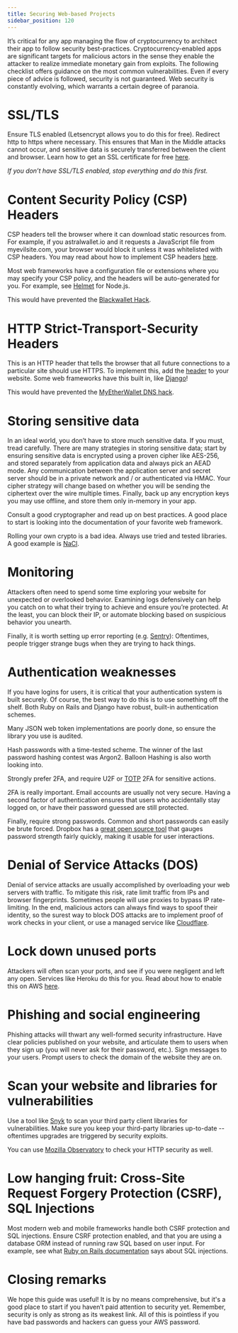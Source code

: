 ```yaml
---
title: Securing Web-based Projects
sidebar_position: 120
---
```


It’s critical for any app managing the flow of cryptocurrency to architect their app to follow security best-practices. Cryptocurrency-enabled apps are significant targets for malicious actors in the sense they enable the attacker to realize immediate monetary gain from exploits. The following checklist offers guidance on the most common vulnerabilities. Even if every piece of advice is followed, security is not guaranteed. Web security is constantly evolving, which warrants a certain degree of paranoia.

# SSL/TLS

Ensure TLS enabled (Letsencrypt allows you to do this for free). Redirect http to https where necessary. This ensures that Man in the Middle attacks cannot occur, and sensitive data is securely transferred between the client and browser. Learn how to get an SSL certificate for free [here](https://letsencrypt.org/getting-started/).

_If you don’t have SSL/TLS enabled, stop everything and do this first._

# Content Security Policy (CSP) Headers

CSP headers tell the browser where it can download static resources from. For example, if you astralwallet.io and it requests a JavaScript file from myevilsite.com, your browser would block it unless it was whitelisted with CSP headers. You may read about how to implement CSP headers [here](https://developer.mozilla.org/en-US/docs/Web/HTTP/CSP).

Most web frameworks have a configuration file or extensions where you may specify your CSP policy, and the headers will be auto-generated for you. For example, see [Helmet](https://www.npmjs.com/package/helmet) for Node.js.

This would have prevented the [Blackwallet Hack](https://www.ccn.com/yet-another-crypto-wallet-hack-causes-users-lose-400000/).

# HTTP Strict-Transport-Security Headers

This is an HTTP header that tells the browser that all future connections to a particular site should use HTTPS. To implement this, add the [header](https://developer.mozilla.org/en-US/docs/Web/HTTP/Headers/Strict-Transport-Security) to your website. Some web frameworks have this built in, like [Django](https://docs.djangoproject.com/en/2.0/topics/security/#ssl-https)!

This would have prevented the [MyEtherWallet DNS hack](https://bitcoinmagazine.com/articles/popular-ether-wallet-mew-hijacked-dns-attack/).

# Storing sensitive data

In an ideal world, you don’t have to store much sensitive data. If you must, tread carefully. There are many strategies in storing sensitive data; start by ensuring sensitive data is encrypted using a proven cipher like AES-256, and stored separately from application data and always pick an AEAD mode. Any communication between the application server and secret server should be in a private network and / or authenticated via HMAC. Your cipher strategy will change based on whether you will be sending the ciphertext over the wire multiple times. Finally, back up any encryption keys you may use offline, and store them only in-memory in your app.

Consult a good cryptographer and read up on best practices. A good place to start is looking into the documentation of your favorite web framework.

Rolling your own crypto is a bad idea. Always use tried and tested libraries. A good example is [NaCl](https://en.wikipedia.org/wiki/NaCl_\(software\)).

# Monitoring

Attackers often need to spend some time exploring your website for unexpected or overlooked behavior. Examining logs defensively can help you catch on to what their trying to achieve and ensure you’re protected. At the least, you can block their IP, or automate blocking based on suspicious behavior you unearth.

Finally, it is worth setting up error reporting (e.g. [Sentry](https://sentry.io/welcome/)): Oftentimes, people trigger strange bugs when they are trying to hack things.

# Authentication weaknesses

If you have logins for users, it is critical that your authentication system is built securely. Of course, the best way to do this is to use something off the shelf. Both Ruby on Rails and Django have robust, built-in authentication schemes.

Many JSON web token implementations are poorly done, so ensure the library you use is audited.

Hash passwords with a time-tested scheme. The winner of the last password hashing contest was Argon2. Balloon Hashing is also worth looking into.

Strongly prefer 2FA, and require U2F or [TOTP](https://tools.ietf.org/html/rfc6238) 2FA for sensitive actions.

2FA is really important. Email accounts are usually not very secure. Having a second factor of authentication ensures that users who accidentally stay logged on, or have their password guessed are still protected.

Finally, require strong passwords. Common and short passwords can easily be brute forced. Dropbox has a [great open source tool](https://blogs.dropbox.com/tech/2012/04/zxcvbn-realistic-password-strength-estimation/) that gauges password strength fairly quickly, making it usable for user interactions.

# Denial of Service Attacks (DOS)

Denial of service attacks are usually accomplished by overloading your web servers with traffic. To mitigate this risk, rate limit traffic from IPs and browser fingerprints. Sometimes people will use proxies to bypass IP rate-limiting. In the end, malicious actors can always find ways to spoof their identity, so the surest way to block DOS attacks are to implement proof of work checks in your client, or use a managed service like [Cloudflare](https://www.cloudflare.com/ddos/).

# Lock down unused ports

Attackers will often scan your ports, and see if you were negligent and left any open. Services like Heroku do this for you. Read about how to enable this on AWS [here](https://docs.aws.amazon.com/AWSEC2/latest/UserGuide/authorizing-access-to-an-instance.html).

# Phishing and social engineering

Phishing attacks will thwart any well-formed security infrastructure. Have clear policies published on your website, and articulate them to users when they sign up (you will never ask for their password, etc.). Sign messages to your users. Prompt users to check the domain of the website they are on.

# Scan your website and libraries for vulnerabilities

Use a tool like [Snyk](https://snyk.io/) to scan your third party client libraries for vulnerabilities. Make sure you keep your third-party libraries up-to-date -- oftentimes upgrades are triggered by security exploits.

You can use [Mozilla Observatory](https://observatory.mozilla.org/) to check your HTTP security as well.

# Low hanging fruit: Cross-Site Request Forgery Protection (CSRF), SQL Injections

Most modern web and mobile frameworks handle both CSRF protection and SQL injections. Ensure CSRF protection enabled, and that you are using a database ORM instead of running raw SQL based on user input. For example, see what [Ruby on Rails documentation](http://guides.rubyonrails.org/security.html#sql-injection) says about SQL injections.

# Closing remarks

We hope this guide was useful! It is by no means comprehensive, but it's a good place to start if you haven’t paid attention to security yet. Remember, security is only as strong as its weakest link. All of this is pointless if you have bad passwords and hackers can guess your AWS password.
